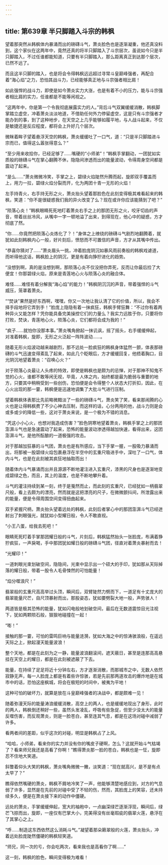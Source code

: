 ```yaml
---
---
---
```

title: 第639章 半只脚踏入斗宗的韩枫
---



望着那突然从韩枫体内暴涌而出的磅礴斗气，萧炎脸色也是逐渐凝重，他还真没料到，这个家伙在这两年中，竟然还真的将半只脚踏入了斗宗层次，虽说如今只是半只脚踏入，不过任谁都能知道，只要有半只脚踏入，那么距离真正到达那个层次，已然不远了。

而且这半只脚的踏入，也是将会令得韩枫远远超过寻常斗皇巅峰强者，再配合着“海心焰”之力，恐怕其战斗力，已经能够真正地与斗宗强者相比肩！

如此强悍的战斗力，即使是如今萧炎实力大涨，也是有着不小的压力，能与斗宗强者相比肩的实力，任谁都是不能等闲视之。

“这两年中，你是第一个令我彻底展露实力的人。”背后斗气双翼缓缓消散，韩枫脚掌踏立虚空，冲着萧炎淡淡地道，不借助任何外力停留虚空，这是只有斗宗强者才能办到的事，到了这种地步，在天空之上几乎能够如履平地，与人战斗起来，不仅是敏捷还是反应程度，都将会上升好几个层次。

微眯着眸子望着悬浮天空的韩枫，萧炎缓缓吐了一口气，道：“只是半只脚踏进斗宗而已，值得这么嚣张得意么？”

“至少用来收拾你，已经足够了……嘴硬的“小师弟”！”韩枫手掌翻动，一团犹如实质般的磅礴斗气在掌心翻腾不休，隐隐间渗透而出的能量波动，令得周身空间都是震动了起来。

“是么……”萧炎微微冷笑，手掌之上，碧绿火焰陡然升腾而起，旋即双手覆盖而上，用力一拉，碧绿火焰分裂而开，化为两团十青一无形的火焰！

左手持青火，右手持无形之火，萧炎抬头望着那脸色在此刻变得极其难看起来的韩枫，笑道：“你不是很疑惑我们我的异火改变了么？现在或许你应该能猜到了吧？”

“陨落心炎！”韩枫眼睛死死地盯着萧炎右手之上的那团无形之火，咬牙切齿的声音，带着丝丝冷风，从嘴中一字一顿地溢了出来，到得现在，他心中的疑惑，方才彻底了然。

“你……你竟然把陨落心炎炼化了？！”身体之上缭绕的磅礴斗气剧烈地翻腾着，就犹如此刻韩枫内心一般，好片刻后，愤怒而不可置信的声音，方才从其嘴中传出。

“恭喜你猜对了……”萧炎眉头一挑，冲着脸庞阴沉如暴风雨前奏般的韩枫戏谑道，而听得他这话，韩枫脸上的阴沉，更是有着向狰狞进化的趋势。

“没想到啊，真的是没想到啊，那陨落心炎不仅没把你弄死，反而让你最后捡了大便宜！你那碧绿火焰，原来是青莲地心火与陨落心炎的融合体。

难怪……难怪有着分解我“海心焰”的能力！”韩枫阴沉沉的声音，带着强悍的斗气威压，笼罩着萧炎。

““焚诀”果然是好东西啊，嘿嘿，你又一次地让我认清了它的价值，所以，我会不择手段地将它弄到手！”脸庞上隐隐有着一抹疯狂，韩枫手臂狂舞：“不过你有着两种异火又能怎样？凭你能具备完美操控它们的力量么？我实力远胜于你，只要将你打败，焚诀，青莲地心火，陨落心炎，它们都将会成为我的！”

“疯子……就怕你没那本事。”萧炎嘴角掀起一抹讥讽，摇了摇头，右手缓缓伸起，对准着韩枫，旋即，无形之火泛起一阵阵波动……。

随着无形火焰波动越来越剧烈，那不远处一脸疯狂的韩枫身体猛然一颤，体表那磅礴的斗气迅速变得紊乱了起来，如此几个眨眼后，方才缓缓回复，他捂着胸口，目光阴沉地望着萧炎：“召唤心火？”

对于陨落心炎最让人头疼的特效，即使是韩枫也是颇为的忌惮，对于那神不知鬼不觉的心火，谁都不敢等闲无视，毕竟，人体之内，始终都是最为脆弱与重要的地方，只要其中稍稍受到一些创伤，恐怕便是会令得整个人状态大打折扣，因此，在心火出现的那一霎，韩枫便是迅速地调集了大批斗气进行压制。

望着韩枫体表那比先前略微黯淡了一些的磅礴斗气，萧炎笑了笑，看来那闹腾的心火也是让得韩枫费了不少心神去压制，而这样的话，心分两用的他，战斗力则是会或多或少的降低一些，这对于萧炎来说，是一个极为不错的消息。

“凭这小小心火，也想对我造成伤害？”脸色阴寒地望着萧炎，韩枫手掌之上的那团澎湃斗气也是急速震动了起来，恐怖的能量波动渗透得越加快速，看得出来，这团澎湃斗气，是他所酝酿的一道极强的攻击。

对于那越加狂暴的斗气团，萧炎也是有所感应，当下手掌一握，一股吸力暴涌而出，将那被一股碧绿火焰包裹悬浮在半空中的玄重尺吸进手中，深吐了一口气，体内斗气，也是在此刻被其疯狂地抽取而出！

随着体内斗气暴涌而出并且源源不断地灌注进入玄重尺，漆黑的尺身也是逐渐地变成碧绿之色，而且，其上的温度，也是不断地攀升着。

斗气的灌注持续到某一刻，终于是戛然而止，而此刻的玄重尺，已经犹如一柄翡翠尺般，看上去颇为的漂亮，然而就是这把漂亮的尺子，在微微颤抖间，所泄露出来的能量，便是令得周围空间变得扭曲起来。

双手紧握尺柄，萧炎抬头望着远处的韩枫，此刻后者掌心中的那团澎湃斗气已经迸射出了刺眼强光，就犹如小型耀日般，令人不敢直视。

“小王八蛋，给我去死吧！”

眼睛死死盯着手掌那团耀日般的斗气，片刻后，韩枫猛然抬头一张脸庞，布满着狰狞疯狂，一声戾喝，手中那团犹如耀日般的磅礴斗气团，径直对着萧炎暴射而去！

“光耀印！”

一道刺眼光束划破空间，隐隐间，光束中显示出一个硕大的手印，犹如那从天际掉落的耀日般，带着一股令人毛骨悚然的可怕能量！

“焰分噬浪尺！”

翡翠般的玄重尺高高举过头顶，瞬间后，双臂陡然力劈而下，一道足有十丈庞大的翡翠能量尺芒，自尺顶暴射而出，那股姿态，犹如要劈裂大地一般，声势骇人！

两道皆是极其恐怖的能量，犹如闪电般地划破空间，最后在无数道震惊目光注视下，犹如两颗陨石般，狠狠地碰撞在一起！

“嘭！”

接触的那一霎，可怕的雷鸣巨响与能量涟漪，犹如大海之中的惊涛骇浪般，在遥远天际之上，掀起漫天能量波浪！

整个天地，都是在此刻为之一静，能量波浪翻滚间，遮天蔽日，甚至是连那高高悬挂在天空上的耀日，都是在此刻被遮蔽了下去。

能量，在持续了足足将近十分钟左右，方才逐渐消散，而那城市之中，无数人依然寂静无声，每一人脸庞上都是有着些许惊骇，若是先前那两道攻击的爆炸地是在城市中的话，恐怕这座枫城，将会在极短的时间中，被夷为平地！

这种可怕的破坏力，就算是放在斗皇巅峰强者的决战中，都是颇难一见！

随着弥漫天际的能量涛浪缓缓消散，高空上的两人，也是缓缓地现出了身形，此时的两人，韩枫倒还稍好一些，虽然头发凌乱，呼吸有些急促，但至少没太大的能量反噬伤害，而反观萧炎，则是一脸苍白，甚至连其气息，都是在这场对碰中减弱了许多。

看两者间的差距，似乎这次的对碰，明显是韩枫占了上风。

“哈哈，小师弟，看来你的实力并没有你的嘴皮子硬啊，怎么？这就开始斗气枯竭了？看来师兄我还是高看了你啊！”瞧得萧炎那一脸的苍白，韩枫也是一怔，旋即忍不住地大笑道。

斜瞥着仰头大笑的韩枫，萧炎嘴角微微一撇，淡笑道：“现在就高兴，是不是有点太早了？”

瞧得依然嘴硬的萧炎，韩枫不屑地冷笑了一声，他能够清楚地感应到，对方的气息弱了许多，显然是在先前的对碰中受了不轻的伤，然而，其脸庞上的笑容，还未持续多久，便是在萧炎接下来的动作中僵硬。

远处的萧炎，手掌缓缓伸起，宽大的袖袍中，一点幽深绿芒逐渐浮现，瞬间后，绿芒飞掠而出，旋即，一座仅有巴掌大小，完美得没有丝毫瑕疵的翡翠火莲，悬浮在了其掌心之上。

“呼……制造这东西依然这么消耗斗气。”凝望着那朵籁翠般的火莲，萧炎抬头，冲着远处脸庞陡然僵硬的韩枫轻笑道。

“师兄，同一次的亏，你会吃两次，看来我也是高看你了啊……”

这一刻，韩枫的脸色，瞬间变得极为难看！